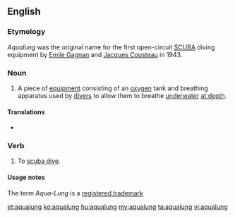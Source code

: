 ==English==
{{wikipedia|aqua-lung}}

===Etymology===
''Aqualung'' was the original name for the first open-circuit [[w:SCUBA|SCUBA]] diving equipment by [[w:Emile Gagnan|Emile Gagnan]] and [[w:Jacques Cousteau|Jacques Cousteau]] in 1943.

===Noun===
{{en-noun}}

# A piece of [[equipment]] consisting of an [[oxygen]] tank and breathing apparatus used by [[diver]]s to allow them to breathe [[underwater]] [[at depth]].

====Translations====
{{trans-top|diving equipment}}
* {{trreq|German}}
{{trans-mid}}
{{trans-bottom}}

===Verb===
{{en-verb}}

# To [[scuba dive]].

====Usage notes====
The term ''Aqua-Lung'' is a [[registered trademark]]

[[et:aqualung]]
[[ko:aqualung]]
[[hu:aqualung]]
[[my:aqualung]]
[[ta:aqualung]]
[[vi:aqualung]]